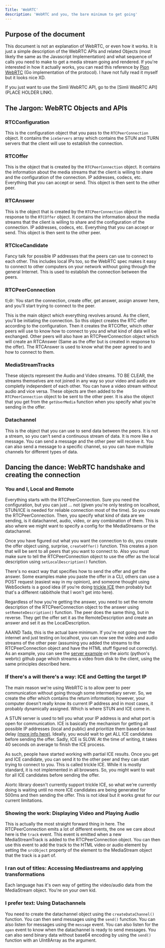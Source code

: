 ```yaml
---
Title: 'WebRTC'
description: 'WebRTC and you, the bare minimum to get going'
---
```


## Purpose of the document

This document is not an explanation of WebRTC, or even how it works. It is just a simple description of the WebRTC APIs and related Objects (most likely the same as the Javascript Implementation) and what sequence of calls you need to make to get a media stream going and rendered. If you're interested in how it actually works, you can read this reference by [Pion WebRTC](https://webrtcforthecurious.com/) (Go implementation of the protocol). I have not fully read it myself but it looks nice XD.

If you just want to use the Simli WebRTC API, go to the [Simli WebRTC API](PLACE HOLDER LINK).

## The Jargon: WebRTC Objects and APIs

### RTCConfiguration

This is the configuration object that you pass to the `RTCPeerConnection` object. It contains the `iceServers` array which contains the STUN and TURN servers that the client will use to establish the connection.

### RTCOffer

This is the object that is created by the `RTCPeerConnection` object. It contains the information about the media streams that the client is willing to share and the configuration of the connection. IP addresses, codecs, etc. Everything that you can accept or send. This object is then sent to the other peer.

### RTCAnswer

This is the object that is created by the `RTCPeerConnection` object in response to the `RTCOffer` object. It contains the information about the media streams that the client is willing to share and the configuration of the connection. IP addresses, codecs, etc. Everything that you can accept or send. This object is then sent to the other peer.

### RTCIceCandidate

Fancy talk for possible IP addresses that the peers can use to connect to each other. This includes local IPs too, so the WebRTC spec makes it easy to connect to other computers on your network without going through the general Internet. This is used to establish the connection between the peers.

### RTCPeerConnection

tl;dr: You start the connection, create offer, get answer, assign answer here, and you'll start trying to connect to the peer.

This is the main object which everything revolves around. As the client, you'll be initiating the connection. So this object creates the RTC offer according to the configuration. Then it creates the RTCOffer, which other peers will use to know how to connect to you and what kind of data will be exchanged. Other peers will also have an RTCPeerConnection object which will create an RTCAnswer (Same as the offer but is created in response to the offer). The RTCAnswer is used to know what the peer agreed to and how to connect to them.

### MediaStreamTracks

These objects represent the Audio and Video streams. TO BE CLEAR, the streams themselves are not joined in any way so your video and audio are completly independent of each other. You can have a video stream without audio and vice versa. These objects are then added to the `RTCPeerConnection` object to be sent to the other peer. It is also the object that you get from the `getUserMedia` function when you specify what you're sending in the offer.

### Datachannel

This is the object that you can use to send data between the peers. It is not a stream, so you can't send a continuous stream of data. It is more like a message. You can send a message and the other peer will receive it. You can also send a message to a specific channel, so you can have multiple channels for different types of data.

## Dancing the dance: WebRTC handshake and creating the connection

### You and I, Local and Remote

Everything starts with the RTCPeerConnection. Sure you need the configuration, but you can just ... not (given you're only testing on localhost, STUN/ICE is needed for reliable connection most of the time). So you create the RTCPeerConnection. Then, you specify what kind of data are we sending, is it datachannel, audio, video, or any combination of them. This is also where we might want to specify a config for the MediaStreams or the datachannel.

Once you have figured out what you want the connection to do, you create the offer object using, surprise, `createOffer()` function. This creates a json that will be sent to all peers that you want to connect to. Also you must make sure to tell the RTCPeerConnection object to use the offer as the local description using `setLocalDescription()` function.

There's no exact way that specifies how to send the offer and get the answer. Some examples make you paste the offer in a CLI, others can use a POST request (easiest way in my opinion), and someone thought using WebSockets is a good idea (if you're doing [trickle ICE](https://github.com/pion/webrtc/tree/master/examples/trickle-ice) then probably but that's a different rabbithole that I won't get into here).

Regardless of how you're getting the answer, you need to set the remote description of the RTCPeerConnection object to the answer using `setRemoteDescription()` function. The peer does the same thing, but in reverse. They get the offer set it as the RemoteDescription and create an answer and set it as the LocalDescription.

AAAND Tada, this is the actual bare minimum. If you're not going over the internet and just testing on localhost, you can now see the video and audio streams of the other peer (assuming you added the streams to the RTCPeerConnection object and have the HTML stuff figured out correctly). As an example, you can see the [server example](https://github.com/aiortc/aiortc/tree/main/examples/server) on the aiortc (python's webrtc) github page which streams a video from disk to the client, using the same principles described here.

### If there's a will there's a way: ICE and Getting the target IP

The main reason we're using WebRTC is to allow peer to peer communication without going through some intermediary server. So, we create the offer which contains the return information; however, your computer doesn't really know its current IP address and in most cases, it probably dynamically assigned. Which is where STUN and ICE come in.

A STUN server is used to tell you what your IP address is and what port is open for communication. ICE is basically the mechanism for getting all possible IP addresses (local and public) and prioritize them based on least delay [(more info here)](https://webrtchacks.com/trickle-ice/). Ideally, you would wait to get ALL ICE candidates before sending the offer. Sadly, ICE is SLOW. At the time of writing, it takes 40 seconds on average to finish the ICE process.

As such, people have started working with partial ICE results. Once you get and ICE candidate, you can send it to the other peer and they can start trying to connect to you. This is called trickle ICE. While it is mostly standard, it is not implemented in all browsers. So, you might want to wait for all ICE candidates before sending the offer.

Aiortc library doesn't currently support trickle ICE, so what we're currently doing is waiting until no more ICE candidates are being generated for 500ms and then sending the offer. This is not ideal but it works great for our current limitations.

### Showing the work: Displaying Video and Playing Audio

This is actually the most straight forward thing in here. The RTCPeerConnection emits a lot of different events, the one we care about here is the `track` event. This event is emitted when a new MediaStreamTrack is added to the RTCPeerConnection object. You can then use this event to add the track to the HTML video or audio element by setting the `srcObject` property of the element to the MediaStream object that the track is a part of.

### I ran out of titles: Accessing Mediastreams and applying transformations

Each language has it's own way of getting the video/audio data from the MediaStream object. You're on your own kid.

### I prefer text: Using Datachannels

You need to create the datachannel object using the `createDataChannel()` function. You can then send messages using the `send()` function. You can also listen for messages using the `message` event. You can also listen for the `open` event to know when the datachannel is ready to send messages. You can also send binary data without base64 encoding by using the `send()` function with an UInt8Array as the argument.